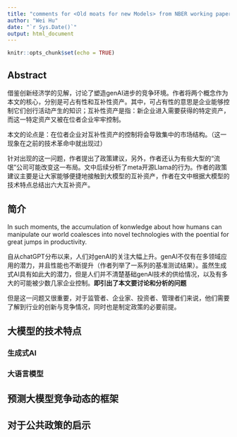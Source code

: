 ```yaml
---
title: "comments for <Old moats for new Models> from NBER working paper"
author: "Wei Hu"
date: "`r Sys.Date()`"
output: html_document
---
```


```r
knitr::opts_chunk$set(echo = TRUE)
```

## Abstract

借鉴创新经济学的见解，讨论了塑造genAI进步的竞争环境。作者将两个概念作为本文的核心，分别是可占有性和互补性资产。其中，可占有性的意思是企业能够控制它们创行活动产生的知识；互补性资产是指：新企业进入需要获得的特定资产，而这一特定资产又被在位者企业牢牢控制。

本文的论点是：在位者企业对互补性资产的控制将会导致集中的市场结构。（这一现象在之前的技术革命中就出现过）

针对出现的这一问题，作者提出了政策建议，另外，作者还认为有些大型的“流氓”公司可能改变这一布局。文中后续分析了meta开源Llama的行为。作者的政策建议主要是让大家能够便捷地接触到大模型的互补资产，作者在文中根据大模型的技术特点总结出六大互补资产。


## 简介
In such moments, the accumulation of konwledge about how humans can manipulate our world coalesces into novel technologies with the poential for great jumps in productivity.

自从chatGPT分布以来，人们对genAI的关注大幅上升。genAI不仅有在多领域应用的潜力，并且性能也不断提升（作者列举了一系列的基准测试结果）。虽然生成式AI具有如此大的潜力，但是人们并不清楚基础genAI技术的供给情况，以及有多大的可能被少数几家企业控制。**即引出了本文要讨论和分析的问题**

但是这一问题又很重要，对于监管者、企业家、投资者、管理者们来说，他们需要了解到行业的创新与竞争情况，同时也是制定政策的必要前提。

## 大模型的技术特点

### 生成式AI

### 大语言模型


## 预测大模型竞争动态的框架

## 对于公共政策的启示